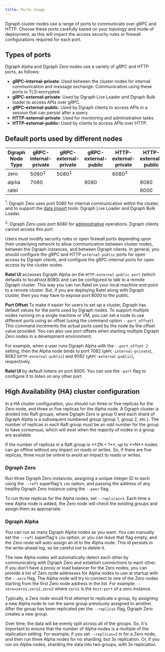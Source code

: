 ```yaml
---
title: Ports Usage
---
```


Dgraph cluster nodes use a range of ports to communicate over gRPC and HTTP.
Choose these ports carefully based on your topology and mode of deployment, as
this will impact the access security rules or firewall configurations required
for each port.

## Types of ports

Dgraph Alpha and Dgraph Zero nodes use a variety of gRPC and HTTP ports, as
follows:

- **gRPC-internal-private**: Used between the cluster nodes for internal
  communication and message exchange. Communication using these ports is
  TLS-encrypted.
- **gRPC-external-private**: Used by Dgraph Live Loader and Dgraph Bulk loader
  to access APIs over gRPC.
- **gRPC-external-public**: Used by Dgraph clients to access APIs in a session
  that can persist after a query.
- **HTTP-external-private**: Used for monitoring and administrative tasks.
- **HTTP-external-public:** Used by clients to access APIs over HTTP.

## Default ports used by different nodes

| Dgraph Node Type | gRPC-internal-private | gRPC-external-private | gRPC-external-public | HTTP-external-private | HTTP-external-public |
| ---------------- | --------------------- | --------------------- | -------------------- | --------------------- | -------------------- |
| zero             | 5080<sup>1</sup>      | 5080<sup>1</sup>      |                      | 6080<sup>2</sup>      |
| alpha            | 7080                  |                       | 9080                 |                       | 8080                 |
| ratel            |                       |                       |                      |                       | 8000                 |

<sup>1</sup>: Dgraph Zero uses port 5080 for internal communication within the
cluster, and to support the [data import](./about_import) tools: Dgraph Live
Loader and Dgraph Bulk Loader.

<sup>2</sup>: Dgraph Zero uses port 6080 for
[administrative](./deploy/dgraph-zero) operations. Dgraph clients cannot access
this port.

Users must modify security rules or open firewall ports depending upon their
underlying network to allow communication between cluster nodes, between the
Dgraph instances, and between Dgraph clients. In general, you should configure
the gRPC and HTTP `external-public` ports for open access by Dgraph clients, and
configure the gRPC-internal ports for open access by the cluster nodes.

**Ratel UI** accesses Dgraph Alpha on the `HTTP-external-public port` (which
defaults to localhost:8080) and can be configured to talk to a remote Dgraph
cluster. This way you can run Ratel on your local machine and point to a remote
cluster. But, if you are deploying Ratel along with Dgraph cluster, then you may
have to expose port 8000 to the public.

**Port Offset** To make it easier for users to set up a cluster, Dgraph has
default values for the ports used by Dgraph nodes. To support multiple nodes
running on a single machine or VM, you can set a node to use different ports
using an offset (using the command option `--port_offset`). This command
increments the actual ports used by the node by the offset value provided. You
can also use port offsets when starting multiple Dgraph Zero nodes in a
development environment.

For example, when a user runs Dgraph Alpha with the `--port_offset 2` setting,
then the Alpha node binds to port 7082 (`gRPC-internal-private`), 8082
(`HTTP-external-public`) and 9082 (`gRPC-external-public`), respectively.

**Ratel UI** by default listens on port 8000. You can use the `-port` flag to
configure it to listen on any other port.

## High Availability (HA) cluster configuration

In a HA cluster configuration, you should run three or five replicas for the
Zero node, and three or five replicas for the Alpha node. A Dgraph cluster is
divided into Raft groups, where Dgraph Zero is group 0 and each shard of Dgraph
Alpha is a subsequent numbered group (group 1, group 2, etc.). The number of
replicas in each Raft group must be an odd number for the group to have
consensus, which will exist when the majority of nodes in a group are available.

<Tip>
  If the number of replicas in a Raft group is **2N + 1**, up to **N** nodes can
  go offline without any impact on reads or writes. So, if there are five
  replicas, three must be online to avoid an impact to reads or writes.
</Tip>

### Dgraph Zero

Run three Dgraph Zero instances, assigning a unique integer ID to each using the
`--raft` superflag's `idx` option, and passing the address of any healthy Dgraph
Zero instance using the `--peer` flag.

To run three replicas for the Alpha nodes, set `--replicas=3`. Each time a new
Alpha node is added, the Zero node will check the existing groups and assign
them as appropriate.

### Dgraph Alpha

You can run as many Dgraph Alpha nodes as you want. You can manually set the
`--raft` superflag's `idx` option, or you can leave that flag empty, and the
Zero node will auto-assign an id to the Alpha node. This id persists in the
write-ahead log, so be careful not to delete it.

The new Alpha nodes will automatically detect each other by communicating with
Dgraph Zero and establish connections to each other. If you don't have a proxy
or load balancer for the Zero nodes, you can provide a list of Zero node
addresses for Alpha nodes to use at startup with the `--zero` flag. The Alpha
node will try to connect to one of the Zero nodes starting from the first Zero
node address in the list. For example: `--zero=zero1,zero2,zero3` where `zero1`
is the `host:port` of a zero instance.

Typically, a Zero node would first attempt to replicate a group, by assigning a
new Alpha node to run the same group previously assigned to another. After the
group has been replicated per the `--replicas` flag, Dgraph Zero creates a new
group.

Over time, the data will be evenly split across all of the groups. So, it's
important to ensure that the number of Alpha nodes is a multiple of the
replication setting. For example, if you set `--replicas=3` in for a Zero node,
and then run three Alpha nodes for no sharding, but 3x replication. Or, if you
run six Alpha nodes, sharding the data into two groups, with 3x replication.
